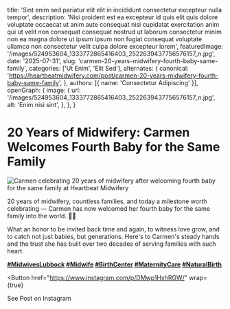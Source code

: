
  title: 'Sint enim sed pariatur elit elit in incididunt consectetur excepteur nulla tempor',
  description: 'Nisi proident est ea excepteur id quis elit quis dolore voluptate occaecat ut anim aute consequat nisi cupidatat exercitation anim qui ut velit non consequat consequat nostrud ut laborum consectetur minim non ea magna dolore ut ipsum ipsum non fugiat consequat voluptate ullamco non consectetur velit culpa dolore excepteur lorem',
  featuredImage: '/images/524953604_1333772865416403_2522639437756576157_n.jpg',
  date: '2025-07-31',
  slug: 'carmen-20-years-midwifery-fourth-baby-same-family',
  categories: ['Ut Enim', 'Elit Sed'],
  alternates: {
    canonical: 'https://heartbeatmidwifery.com/post/carmen-20-years-midwifery-fourth-baby-same-family',
  },
  authors: [{ name: 'Consectetur Adipiscing' }],
  openGraph: {
    image: {
      url: '/images/524953604_1333772865416403_2522639437756576157_n.jpg',
      alt: 'Enim nisi sint',
    },
  },
}

# 20 Years of Midwifery: Carmen Welcomes Fourth Baby for the Same Family

<Image
  src="/images/524953604_1333772865416403_2522639437756576157_n.jpg"
  size="large"
  wrap={true}
  alt="Carmen celebrating 20 years of midwifery after welcoming fourth baby for the same family at Heartbeat Midwifery"
/>

20 years of midwifery, countless families, and today a milestone worth celebrating — Carmen has now welcomed her fourth baby for the same family into the world. 🌿✨

What an honor to be invited back time and again, to witness love grow, and to catch not just babies, but generations. Here's to Carmen's steady hands and the trust she has built over two decades of serving families with such heart.

**[#MidwivesLubbock](https://www.instagram.com/explore/tags/midwiveslubbock/) [#Midwife](https://www.instagram.com/explore/tags/midwife/) [#BirthCenter](https://www.instagram.com/explore/tags/birthcenter/) [#MaternityCare](https://www.instagram.com/explore/tags/maternitycare/) [#NaturalBirth](https://www.instagram.com/explore/tags/naturalbirth/)**

<Button
  href="https://www.instagram.com/p/DMwp1HxhRGW/"
  wrap={true}
>
  See Post on Instagram
</Button>
